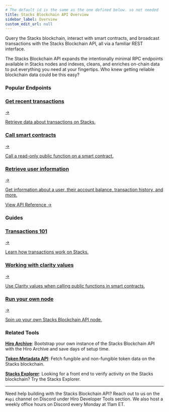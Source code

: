 ```yaml
---
# The default id is the same as the one defined below. so not needed
title: Stacks Blockchain API Overview
sidebar_label: Overview
custom_edit_url: null
---
```



<p class="p-3 rounded-lg bg-neutral-100 text-neutral-500 dark:bg-neutral-800 dark:text-neutral-400">Query the Stacks blockchain, interact with smart contracts, and broadcast transactions with the Stacks Blockchain API, all via a familiar REST interface.</p>

<div class="mb-10"></div>

The Stacks Blockchain API expands the intentionally minimal RPC endpoints available in Stacks nodes and indexes, cleans, and enriches on-chain data to put everything you need at your fingertips. Who knew getting reliable blockchain data could be this easy?

### Popular Endpoints

<div class="subSections my-8">
  <a href="/api/get-recent-transactions">
    <div class="subSectionTitle"><h3>Get recent transactions</h3><span>→</span></div>
    <p>Retrieve data about transactions on Stacks.</p>
  </a>
  <a href="/api/call-read-only-function">
    <div class="subSectionTitle"><h3>Call smart contracts</h3><span>→</span></div>
    <p>Call a read-only public function on a smart contract.</p>
  </a>
</div>

<div class="subSections my-8 w-[50%]">
  <a href="/api/get-account-balances">
    <div class="subSectionTitle"><h3>Retrieve user information</h3><span>→</span></div>
    <p>Get information about a user, their account balance, transaction history, and more.</p>
  </a>
</div>

<div class="flex justify-end my-8">
  <a href="/api" class="p-3">
    View API Reference <span class="ml-1">→</span>
  </a>
</div>

### Guides

<div class="subSections my-8">
  <a href="/stacks-blockchain-api/feature-guides/transactions">
    <div class="subSectionTitle"><h3>Transactions 101</h3><span>→</span></div>
    <p>Learn how transactions work on Stacks.</p>
  </a>
  <a href="/stacks-blockchain-api/feature-guides/use-clarity-values">
    <div class="subSectionTitle"><h3>Working with clarity values</h3><span>→</span></div>
    <p>Use Clarity values when calling public functions in smart contracts.</p>
  </a>
</div>

<div class="subSections my-8 w-[50%]">
  <a href="/stacks-blockchain-api/how-to-guides/how-to-run-api-node">
    <div class="subSectionTitle"><h3>Run your own node</h3><span>→</span></div>
    <p>Spin up your own Stacks Blockchain API node.</p>
  </a>
</div>


### Related Tools

**[Hiro Archive](../hiro-archive/index.mdx)**: Bootstrap your own instance of the Stacks Blockchain API with the Hiro Archive and save days of setup time.

**[Token Metadata API](../token-metadata-api/index.mdx)**: Fetch fungible and non-fungible token data on the Stacks blockchain.

**[Stacks Explorer](https://explorer.hiro.so)**: Looking for a front end to verify activity on the Stacks blockchain? Try the Stacks Explorer.

---

Need help building with the Stacks Blockchain API? Reach out to us on the `#api` channel on Discord under Hiro Developer Tools section. We also host a weekly office hours on Discord every Monday at 11am ET.